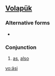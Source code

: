 {{also|asi|así}}
==[[Volapük]]==

===Alternative forms===
*{{l|vo|aysi}}

===Conjunction===
{{infl|vo|conjunction}}

# [[as]], [[also]]

[[vo:äsi]]